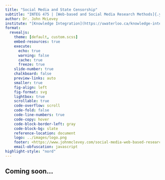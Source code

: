 ```yaml
---
title: "Social Media and State Censorship"
subtitle: "INTEG 475 | [Web-based and Social Media Research Methods]{.yellow} | Module 02"
author: Dr. John McLevey
institute: "[Knowledge Integration](https://uwaterloo.ca/knowledge-integration/), [Sociology & Legal Studies](https://uwaterloo.ca/sociology-and-legal-studies/) <br> University of Waterloo"
format:
  revealjs: 
    theme: [default, custom.scss]
    embed-resources: true
    execute:
      echo: true
      warning: false
      cache: true
      freeze: true
    slide-number: true
    chalkboard: false
    preview-links: auto
    smaller: true
    fig-align: left
    fig-format: svg
    lightbox: true
    scrollable: true
    code-overflow: scroll
    code-fold: false
    code-line-numbers: true
    code-copy: hover
    code-block-border-left: gray 
    code-block-bg: slate
    reference-location: document
    logo: ../images/logo.png
    footer: <https://www.johnmclevey.com/social-media-web-based-research/>
    email-obfuscation: javascript
highlight-style: "nord"
---
```


## Coming soon...